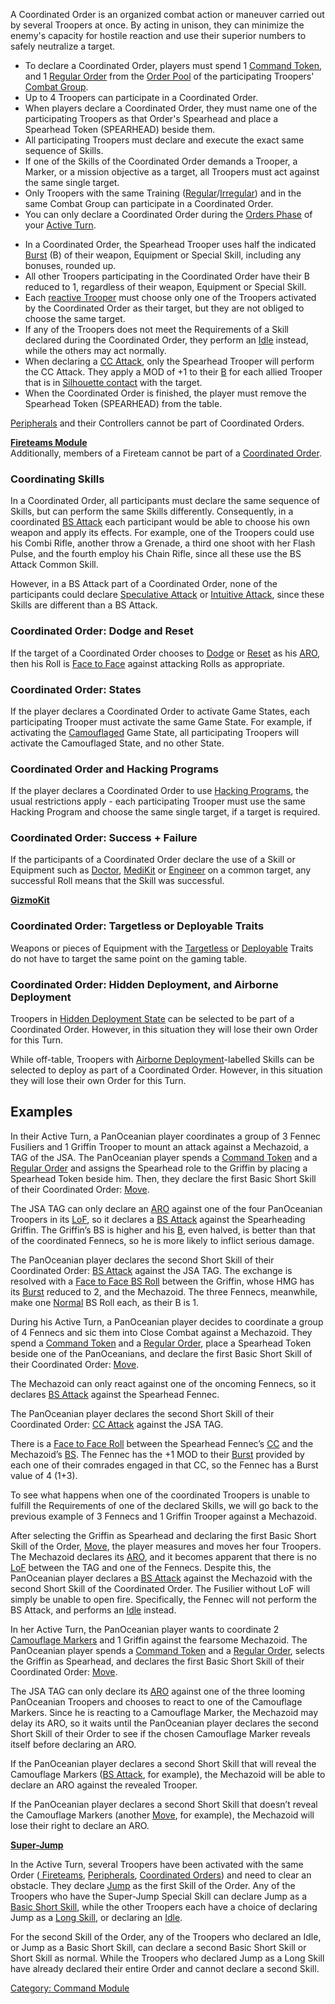 {{section-command-section}}


A Coordinated Order is an organized combat action or maneuver carried out by several Troopers at once. By acting in unison, they can minimize the enemy's capacity for hostile reaction and use their superior numbers to safely neutralize a target.

{{image | name=spearhead0.jpg | style=128 }}

{{css_skillbox |black| COORDINATED ORDER | ATTACK / MOVEMENT }}
{{requirements}}
* To declare a Coordinated Order, players must spend 1 [[Command Token]], and 1 [[Regular Order]] from the [[Order Pool]] of the participating Troopers' [[Combat Group]].
* Up to 4 Troopers can participate in a Coordinated Order.
* When players declare a Coordinated Order, they must name one of the participating Troopers as that Order's Spearhead and place a Spearhead Token (SPEARHEAD) beside them.
* All participating Troopers must declare and execute the exact same sequence of Skills.
* If one of the Skills of the Coordinated Order demands a Trooper, a Marker, or a mission objective as a target, all Troopers must act against the same single target.
* Only Troopers with the same Training ([[Regular]]/[[Irregular]]) and in the same Combat Group can participate in a Coordinated Order.
* You can only declare a Coordinated Order during the [[Orders Phase]] of your [[Active Turn]].

{{effects}}
* In a Coordinated Order, the Spearhead Trooper uses half the indicated [[Burst]] (B) of their weapon, Equipment or Special Skill, including any bonuses, rounded up.
* All other Troopers participating in the Coordinated Order have their B reduced to 1, regardless of their weapon, Equipment or Special Skill.
* Each [[ARO | reactive Trooper]] must choose only one of the Troopers activated by the Coordinated Order as their target, but they are not obliged to choose the same target.
* If any of the Troopers does not meet the Requirements of a Skill declared during the Coordinated Order, they perform an [[Idle]] instead, while the others may act normally.
* When declaring a [[CC Attack]], only the Spearhead Trooper will perform the CC Attack. They apply a MOD of +1 to their [[B]] for each allied Trooper that is in [[Silhouette contact]] with the target.
* When the Coordinated Order is finished, the player must remove the Spearhead Token (SPEARHEAD) from the table.
{{css_skillbox-end}}


{{remember-start}}
[[Peripheral]]s and their Controllers cannot be part of Coordinated Orders. 
{{remember-end}}


{{see-also}}
'''[[Fireteams Module]]'''<br>
Additionally, members of a Fireteam cannot be part of a [[Coordinated Order]].
{{boxend}}


===Coordinating Skills===
In a Coordinated Order, all participants must declare the same sequence of Skills, but can perform the same Skills differently. Consequently, in a coordinated [[BS Attack]] each participant would be able to choose his own weapon and apply its effects. For example, one of the Troopers could use his Combi Rifle, another throw a Grenade, a third one shoot with her Flash Pulse, and the fourth employ his Chain Rifle, since all these use the BS Attack Common Skill.

However, in a BS Attack part of a Coordinated Order, none of the participants could declare [[Speculative Attack]] or [[Intuitive Attack]], since these Skills are different than a BS Attack.


===Coordinated Order: Dodge and Reset===
If the target of a Coordinated Order chooses to [[Dodge]] or [[Reset]] as his [[ARO]], then his Roll is [[Face to Face Roll | Face to Face]] against attacking Rolls as appropriate.


===Coordinated Order: States===
If the player declares a Coordinated Order to activate Game States, each participating Trooper must activate the same Game State. For example, if activating the [[Camouflaged]] Game State, all participating Troopers will activate the Camouflaged State, and no other State.


===Coordinated Order and Hacking Programs===
If the player declares a Coordinated Order to use [[Hacking Program]]s, the usual restrictions apply - each participating Trooper must use the same Hacking Program and choose the same single target, if a target is required.


===Coordinated Order: Success + Failure===
If the participants of a Coordinated Order declare the use of a Skill or Equipment such as [[Doctor]], [[MediKit]] or [[Engineer]] on a common target, any successful Roll means that the Skill was successful.

{{see-also-start}}
'''[[GizmoKit]]'''
{{see-also-end}}


===Coordinated Order: Targetless or Deployable Traits===
Weapons or pieces of Equipment with the [[Targetless]] or [[Deployable]] Traits do not have to target the same point on the gaming table.


===Coordinated Order: Hidden Deployment, and Airborne Deployment ===
{{remember-start}}
Troopers in [[Hidden Deployment State]] can be selected to be part of a Coordinated Order. However, in this situation they will lose their own Order for this Turn.

While off-table, Troopers with [[Airborne Deployment]]-labelled Skills can be selected to deploy as part of a Coordinated Order. However, in this situation they will lose their own Order for this Turn.
{{remember-end}}


== Examples ==

{{greybox-start | Coordinated Order Example: Movement + BS Attack}}
In their Active Turn, a PanOceanian player coordinates a group of 3 Fennec Fusiliers and 1 Griffin Trooper to mount an attack against a Mechazoid, a TAG of the JSA. The PanOceanian player spends a [[Command Token]] and a [[Regular Order]] and assigns the Spearhead role to the Griffin by placing a Spearhead Token beside him. Then, they declare the first Basic Short Skill of their Coordinated Order: [[Move]].

The JSA TAG can only declare an [[ARO]] against one of the four PanOceanian Troopers in its [[LoF]], so it declares a [[BS Attack]] against the Spearheading Griffin. The Griffin’s BS is higher and his [[B]], even halved, is better than that of the coordinated Fennecs, so he is more likely to inflict serious damage.

The PanOceanian player declares the second Short Skill of their Coordinated Order: [[BS Attack]] against the JSA TAG.
The exchange is resolved with a [[Face to Face Roll | Face to Face BS Roll]] between the Griffin, whose HMG has its [[Burst]] reduced to 2, and the Mechazoid. The three Fennecs, meanwhile, make one [[Normal]] BS Roll each, as their B is 1.
{{greybox-end}}


{{greybox-start | Coordinated Order Example: Movement + CC Attack}}
During his Active Turn, a PanOceanian player decides to coordinate a group of 4 Fennecs and sic them into Close Combat against a Mechazoid. They spend a [[Command Token]] and a [[Regular Order]], place a Spearhead Token beside one of the PanOceanians, and declare the first Basic Short Skill of their Coordinated Order: [[Move]].

The Mechazoid can only react against one of the oncoming Fennecs, so it declares [[BS Attack]] against the Spearhead Fennec.

The PanOceanian player declares the second Short Skill of their Coordinated Order: [[CC Attack]] against the JSA TAG.

There is a [[Face to Face Roll]] between the Spearhead Fennec’s [[CC]] and the Mechazoid’s [[BS]]. The Fennec has the +1 MOD to their [[Burst]] provided by each one of their comrades engaged in that CC, so the Fennec has a Burst value of 4 (1+3).
{{greybox-end}}


{{greybox-start | Coordinated Order Example: Failed Activation}}
To see what happens when one of the coordinated Troopers is unable to fulfill the Requirements of one of the declared Skills, we will go back to the previous example of 3 Fennecs and 1 Griffin Trooper against a Mechazoid.

After selecting the Griffin as Spearhead and declaring the first Basic Short Skill of the Order, [[Move]], the player measures and moves her four Troopers. The Mechazoid declares its [[ARO]], and it becomes apparent that there is no [[LoF]] between the TAG and one of the Fennecs. Despite this, the PanOceanian player declares a [[BS Attack]] against the Mechazoid with the second Short Skill of the Coordinated Order. The Fusilier without LoF will simply be unable to open fire. Specifically, the Fennec will not perform the BS Attack, and performs an [[Idle]] instead.
{{greybox-end}}


{{greybox-start | Coordinated Order Example: Coordinating Troopers in Marker States }}
In her Active Turn, the PanOceanian player wants to coordinate 2 [[Camouflaged | Camouflage Markers]] and 1 Griffin against the fearsome Mechazoid. The PanOceanian player spends a [[Command Token]] and a [[Regular Order]], selects the Griffin as Spearhead, and declares the first Basic Short Skill of their Coordinated Order: [[Move]].

The JSA TAG can only declare its [[ARO]] against one of the three looming PanOceanian Troopers and chooses to react to one of the Camouflage Markers. Since he is reacting to a Camouflage Marker, the Mechazoid may delay its ARO, so it waits until the PanOceanian player declares the second Short Skill of their Order to see if the chosen Camouflage Marker reveals itself before declaring an ARO.

If the PanOceanian player declares a second Short Skill that will reveal the Camouflage Markers ([[BS Attack]], for example), the Mechazoid will be able to declare an ARO against the revealed Trooper.

If the PanOceanian player declares a second Short Skill that doesn’t reveal the Camouflage Markers (another [[Move]], for example), the Mechazoid will lose their right to declare an ARO.
{{greybox-end}}


{{see-also}}
'''[[Super-Jump]]'''

{{greybox-start | Super-Jump and Multiple Troopers Example}}
In the Active Turn, several Troopers have been activated with the same Order ([[Fireteams in the Active Turn | Fireteams]], [[Peripheral]]s, [[Coordinated Orders]]) and need to clear an obstacle. They declare [[Jump]] as the first Skill of the Order. Any of the Troopers who have the Super-Jump Special Skill can declare Jump as a [[Basic Short Skill]], while the other Troopers each have a choice of declaring Jump as a [[Long Skill]], or declaring an [[Idle]].

For the second Skill of the Order, any of the Troopers who declared an Idle, or Jump as a Basic Short Skill, can declare a second Basic Short Skill or Short Skill as normal. While the Troopers who declared Jump as a Long Skill have already declared their entire Order and cannot declare a second Skill.
{{greybox-end}}
{{see-also-end}}



{{section-command-section}}




[[Category: Command Module]]